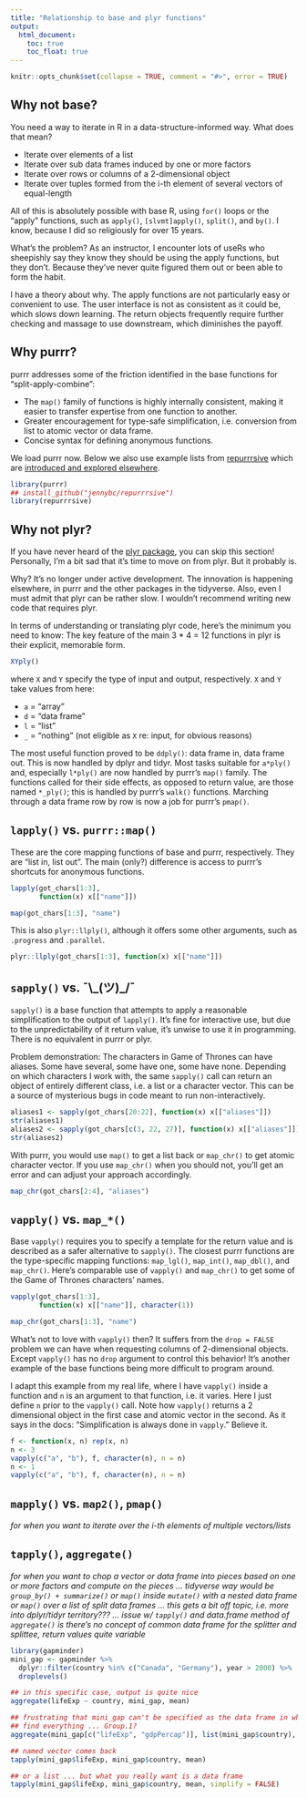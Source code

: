 ```yaml
---
title: "Relationship to base and plyr functions"
output:
  html_document:
    toc: true
    toc_float: true
---
```


```r
knitr::opts_chunk$set(collapse = TRUE, comment = "#>", error = TRUE)
```

## Why not base?

You need a way to iterate in R in a data-structure-informed way. What does that mean?

  * Iterate over elements of a list
  * Iterate over sub data frames induced by one or more factors
  * Iterate over rows or columns of a 2-dimensional object
  * Iterate over tuples formed from the i-th element of several vectors of equal-length

All of this is absolutely possible with base R, using `for()` loops or the "apply" functions, such as `apply()`, `[slvmt]apply()`, `split()`, and `by()`. I know, because I did so religiously for over 15 years.

What's the problem? As an instructor, I encounter lots of useRs who sheepishly say they know they should be using the apply functions, but they don't. Because they've never quite figured them out or been able to form the habit.

I have a theory about why. The apply functions are not particularly easy or convenient to use. The user interface is not as consistent as it could be, which slows down learning. The return objects frequently require further checking and massage to use downstream, which diminishes the payoff.

## Why purrr?

purrr addresses some of the friction identified in the base functions for "split-apply-combine":

  * The `map()` family of functions is highly internally consistent, making it easier to transfer expertise from one function to another.
  * Greater encouragement for type-safe simplification, i.e. conversion from list to atomic vector or data frame.
  * Concise syntax for defining anonymous functions.

We load purrr now. Below we also use example lists from [repurrrsive](https://github.com/jennybc/repurrrsive) which are [introduced and explored elsewhere](index.html).

```r
library(purrr)
## install_github("jennybc/repurrrsive")
library(repurrrsive)
```


  
## Why not plyr?

If you have never heard of the [plyr package](https://CRAN.R-project.org/package=plyr), you can skip this section! Personally, I'm a bit sad that it's time to move on from plyr. But it probably is.

Why? It's no longer under active development. The innovation is happening elsewhere, in purrr and the other packages in the tidyverse. Also, even I must admit that plyr can be rather slow. I wouldn't recommend writing new code that requires plyr.

In terms of understanding or translating plyr code, here's the minimum you need to know: The key feature of the main 3 * 4 = 12 functions in plyr is their explicit, memorable form.

```r
XYply()
```

where `X` and `Y` specify the type of input and output, respectively. `X` and `Y` take values from here:

  * `a` = "array"
  * `d` = "data frame"
  * `l` = "list"
  * `_` = "nothing" (not eligible as `X` re: input, for obvious reasons)
  
The most useful function proved to be `ddply()`: data frame in, data frame out. This is now handled by dplyr and tidyr. Most tasks suitable for `a*ply()` and, especially `l*ply()` are now handled by purrr's `map()` family. The functions called for their side effects, as opposed to return value, are those named `*_ply()`; this is handled by purrr's `walk()` functions. Marching through a data frame row by row is now a job for purrr's `pmap()`.

## `lapply()` vs. `purrr::map()`

These are the core mapping functions of base and purrr, respectively. They are "list in, list out". The main (only?) difference is access to purrr's shortcuts for anonymous functions.

<div class = "row">
<div class = "col-md-6">
```r
lapply(got_chars[1:3],
       function(x) x[["name"]])
```
</div>
<div class = "col-md-6">
```r
map(got_chars[1:3], "name")
```
</div>
</div>

This is also `plyr::llply()`, although it offers some other arguments, such as `.progress` and `.parallel`.

```r
plyr::llply(got_chars[1:3], function(x) x[["name"]])
```

## `sapply()` vs. ¯\\\_(ツ)\_/¯

`sapply()` is a base function that attempts to apply a reasonable simplification to the output of `lapply()`. It's fine for interactive use, but due to the unpredictability of it return value, it's unwise to use it in programming. There is no equivalent in purrr or plyr.

Problem demonstration: The characters in Game of Thrones can have aliases. Some have several, some have one, some have none. Depending on which characters I work with, the same `sapply()` call can return an object of entirely different class, i.e. a list or a character vector. This can be a source of mysterious bugs in code meant to run non-interactively.

```r
aliases1 <- sapply(got_chars[20:22], function(x) x[["aliases"]])
str(aliases1)
aliases2 <- sapply(got_chars[c(3, 22, 27)], function(x) x[["aliases"]])
str(aliases2)
```

With purrr, you would use `map()` to get a list back or `map_chr()` to get atomic character vector. If you use `map_chr()` when you should not, you'll get an error and can adjust your approach accordingly.

```r
map_chr(got_chars[2:4], "aliases")
```

## `vapply()` vs. `map_*()`

Base `vapply()` requires you to specify a template for the return value and is described as a safer alternative to `sapply()`. The closest purrr functions are the type-specific mapping functions: `map_lgl()`, `map_int()`, `map_dbl()`, and `map_chr()`. Here's comparable use of `vapply()` and `map_chr()` to get some of the Game of Thrones characters' names.

<div class = "row">
<div class = "col-md-6">
```r
vapply(got_chars[1:3],
       function(x) x[["name"]], character(1))
```
</div>
<div class = "col-md-6">
```r
map_chr(got_chars[1:3], "name")
```
</div>
</div>

What's not to love with `vapply()` then? It suffers from the `drop = FALSE` problem we can have when requesting columns of 2-dimensional objects. Except `vapply()` has no `drop` argument to control this behavior! It's another example of the base functions being more difficult to program around.

I adapt this example from my real life, where I have `vapply()` inside a function and `n` is an argument to that function, i.e. it varies. Here I just define `n` prior to the `vapply()` call. Note how `vapply()` returns a 2 dimensional object in the first case and atomic vector in the second. As it says in the docs: "Simplification is always done in `vapply`." Believe it.

```r
f <- function(x, n) rep(x, n)
n <- 3
vapply(c("a", "b"), f, character(n), n = n)
n <- 1
vapply(c("a", "b"), f, character(n), n = n)
```

## `mapply()` vs. `map2()`, `pmap()`

*for when you want to iterate over the i-th elements of multiple vectors/lists*

## `tapply()`, `aggregate()`

*for when you want to chop a vector or data frame into pieces based on one or more factors and compute on the pieces ... tidyverse way would be `group_by() + summarize()` or `map()` inside `mutate()` with a nested data frame or `map()` over a list of split data frames ... this gets a bit off topic, i.e. more into dplyr/tidyr territory??? ... issue w/ `tapply()` and data.frame method of `aggregate()` is there's no concept of common data frame for the splitter and splittee, return values quite variable*

```r
library(gapminder)
mini_gap <- gapminder %>%
  dplyr::filter(country %in% c("Canada", "Germany"), year > 2000) %>% 
  droplevels()

## in this specific case, output is quite nice
aggregate(lifeExp ~ country, mini_gap, mean) 

## frustrating that mini_gap can't be specified as the data frame in which to
## find everything ... Group.1?
aggregate(mini_gap[c("lifeExp", "gdpPercap")], list(mini_gap$country), mean)

## named vector comes back
tapply(mini_gap$lifeExp, mini_gap$country, mean)

## or a list ... but what you really want is a data frame
tapply(mini_gap$lifeExp, mini_gap$country, mean, simplify = FALSE)
```


